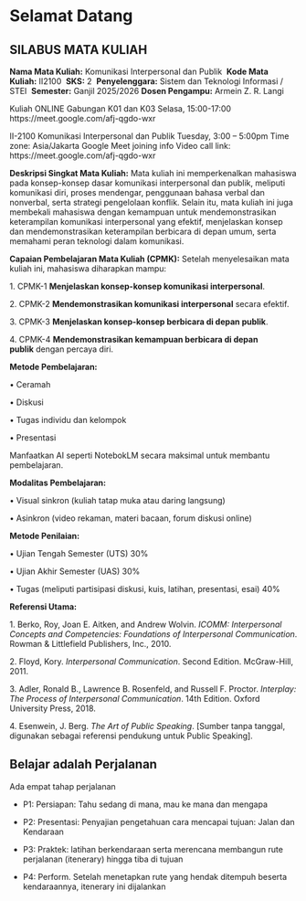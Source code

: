 # Selamat Datang {.unnumbered}

## **SILABUS MATA KULIAH**

**Nama Mata Kuliah:** Komunikasi Interpersonal dan Publik  **Kode Mata Kuliah:** II2100  **SKS:** 2  **Penyelenggara:** Sistem dan Teknologi Informasi / STEI  **Semester:** Ganjil 2025/2026 **Dosen Pengampu:** Armein Z. R. Langi

Kuliah ONLINE Gabungan K01 dan K03 Selasa, 15:00-17:00 https://meet.google.com/afj-qgdo-wxr

II-2100 Komunikasi Interpersonal dan Publik Tuesday, 3:00 – 5:00pm Time zone: Asia/Jakarta Google Meet joining info Video call link: https://meet.google.com/afj-qgdo-wxr

**Deskripsi Singkat Mata Kuliah:** Mata kuliah ini memperkenalkan mahasiswa pada konsep-konsep dasar komunikasi interpersonal dan publik, meliputi komunikasi diri, proses mendengar, penggunaan bahasa verbal dan nonverbal, serta strategi pengelolaan konflik. Selain itu, mata kuliah ini juga membekali mahasiswa dengan kemampuan untuk mendemonstrasikan keterampilan komunikasi interpersonal yang efektif, menjelaskan konsep dan mendemonstrasikan keterampilan berbicara di depan umum, serta memahami peran teknologi dalam komunikasi.

**Capaian Pembelajaran Mata Kuliah (CPMK):** Setelah menyelesaikan mata kuliah ini, mahasiswa diharapkan mampu:

1. CPMK-1 **Menjelaskan konsep-konsep komunikasi interpersonal**.

2. CPMK-2 **Mendemonstrasikan komunikasi interpersonal** secara efektif.

3. CPMK-3 **Menjelaskan konsep-konsep berbicara di depan publik**.

4. CPMK-4 **Mendemonstrasikan kemampuan berbicara di depan publik** dengan percaya diri.

**Metode Pembelajaran:**

• Ceramah

• Diskusi

• Tugas individu dan kelompok

• Presentasi

Manfaatkan AI seperti NotebokLM secara maksimal untuk membantu pembelajaran.

**Modalitas Pembelajaran:**

• Visual sinkron (kuliah tatap muka atau daring langsung)

• Asinkron (video rekaman, materi bacaan, forum diskusi online)

**Metode Penilaian:**

• Ujian Tengah Semester (UTS) 30%

• Ujian Akhir Semester (UAS) 30%

• Tugas (meliputi partisipasi diskusi, kuis, latihan, presentasi, esai) 40%

**Referensi Utama:**

1. Berko, Roy, Joan E. Aitken, and Andrew Wolvin. *ICOMM: Interpersonal Concepts and Competencies: Foundations of Interpersonal Communication*. Rowman & Littlefield Publishers, Inc., 2010.

2. Floyd, Kory. *Interpersonal Communication*. Second Edition. McGraw-Hill, 2011.

3. Adler, Ronald B., Lawrence B. Rosenfeld, and Russell F. Proctor. *Interplay: The Process of Interpersonal Communication*. 14th Edition. Oxford University Press, 2018.

4. Esenwein, J. Berg. *The Art of Public Speaking*. \[Sumber tanpa tanggal, digunakan sebagai referensi pendukung untuk Public Speaking\].

## Belajar adalah Perjalanan

Ada empat tahap perjalanan

-   P1: Persiapan: Tahu sedang di mana, mau ke mana dan mengapa

-   P2: Presentasi: Penyajian pengetahuan cara mencapai tujuan: Jalan dan Kendaraan

-   P3: Praktek: latihan berkendaraan serta merencana membangun rute perjalanan (itenerary) hingga tiba di tujuan

-   P4: Perform. Setelah menetapkan rute yang hendak ditempuh beserta kendaraannya, itenerary ini dijalankan
